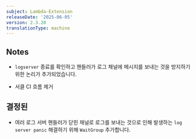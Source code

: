 ```yaml
---
subject: Lambda-Extension
releaseDate: '2025-06-05'
version: 2.3.20
translationType: machine
---
```


## Notes

* `logserver` 종료를 확인하고 핸들러가 로그 채널에 메시지를 보내는 것을 방지하기 위한 논리가 추가되었습니다.

* 서클 CI 흐름 제거

## 결정된

* 여러 로그 서버 핸들러가 닫힌 채널로 로그를 보내는 것으로 인해 발생하는 `log server panic` 해결하기 위해 `WaitGroup` 추가합니다.